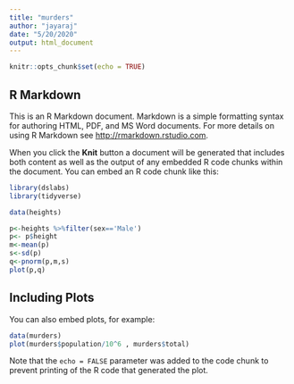 ```yaml
---
title: "murders"
author: "jayaraj"
date: "5/20/2020"
output: html_document
---
```


```r
knitr::opts_chunk$set(echo = TRUE)
```

## R Markdown

This is an R Markdown document. Markdown is a simple formatting syntax for authoring HTML, PDF, and MS Word documents. For more details on using R Markdown see <http://rmarkdown.rstudio.com>.

When you click the **Knit** button a document will be generated that includes both content as well as the output of any embedded R code chunks within the document. You can embed an R code chunk like this:

```r
library(dslabs)
library(tidyverse)

data(heights)

p<-heights %>%filter(sex=='Male')
p<- p$height
m<-mean(p)
s<-sd(p)
q<-pnorm(p,m,s)
plot(p,q)
```

## Including Plots

You can also embed plots, for example:

```r
data(murders)
plot(murders$population/10^6 , murders$total)
```

Note that the `echo = FALSE` parameter was added to the code chunk to prevent printing of the R code that generated the plot.
